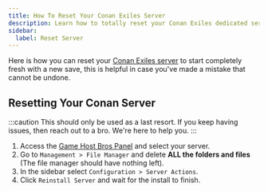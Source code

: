 ```yaml
---
title: How To Reset Your Conan Exiles Server
description: Learn how to totally reset your Conan Exiles dedicated server.
sidebar:
  label: Reset Server
---
```


Here is how you can reset your [Conan Exiles server](https://www.gamehostbros.com/conan-exiles-server-hosting/) to start completely fresh with a new save, this is helpful in case you've made a mistake that cannot be undone.

## Resetting Your Conan Server

:::caution
This should only be used as a last resort. If you keep having issues, then reach out to a bro. We're here to help you.
:::

<Steps>

1. Access the [Game Host Bros Panel](https://panel.gamehostbros.com/) and select your server.
2. Go to `Management > File Manager` and delete **ALL the folders and files** (The file manager should have nothing left).
3. In the sidebar select `Configuration > Server Actions`.
4. Click `Reinstall Server` and wait for the install to finish.
</Steps>